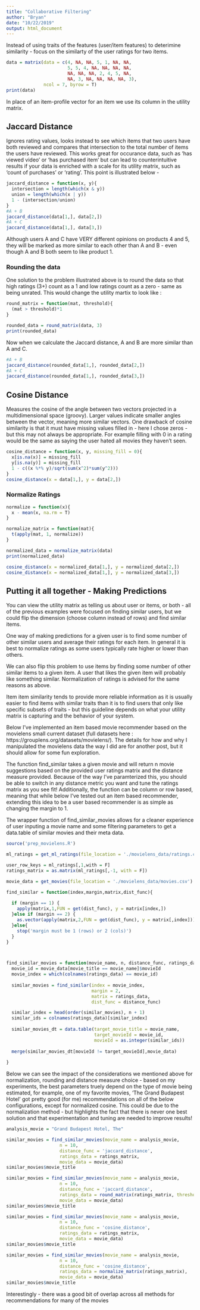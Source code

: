 ```yaml
---
title: "Collaborative Filtering"
author: "Bryan"
date: "10/22/2019"
output: html_document
---
```




Instead of using traits of the features (user/item features) to deterimine 
similarity - focus on the similarty of the user ratings for two items.  

```r
data = matrix(data = c(4, NA, NA, 5, 1, NA, NA,
                       5, 5, 4, NA, NA, NA, NA,
                       NA, NA, NA, 2, 4, 5, NA,
                       NA, 3, NA, NA, NA, NA, 3), 
              ncol = 7, byrow = T)
print(data)
```

In place of an item-profile vector for an item we use its column in the utility 
matrix.


## Jaccard Distance

Ignores rating values, looks instead to see which items that
two users have both reviewed and compares that intersection to the total number
of items the users have reviewed.  This works great for occurance data, such
as 'has viewed video' or 'has purchased item' but can lead to counterintuitive 
results if your data is enriched with a scale for its utility matrix, such as 
'count of purchases' or 'rating'.  This point is illustrated below - 
```r
jaccard_distance = function(x, y){
  intersection = length(which(x & y))
  union = length(which(x | y))
  1 - (intersection/union)
}
#A + B
jaccard_distance(data[1,], data[2,])
#A + C
jaccard_distance(data[1,], data[3,])
```

Although users A and C have VERY different opinions on products 4 and 5, they 
will be marked as more similar to each other than A and B - even though A and B
both seem to like product 1.

### Rounding the data

One solution to the problem illustrated above is to round the data so that high
ratings (3+) count as a 1 and low ratings count as a zero - same as being unrated.
This would change the utility martix to look like :
```r
round_matrix = function(mat, threshold){
  (mat > threshold)*1
}

rounded_data = round_matrix(data, 3)
print(rounded_data)

```

Now when we calculate the Jaccard distance, A and B are more similar than A and 
C.
```r
#A + B
jaccard_distance(rounded_data[1,], rounded_data[2,])
#A + C
jaccard_distance(rounded_data[1,], rounded_data[3,])
```



## Cosine Distance 

Measures the cosine of the angle between two vectors projected in a multidimensional 
space (groovy). Larger values indicate smaller angles between the vector,
meaning more similar vectors.  One drawback of cosine similarity is that it must
have missing values filled in - here I chose zeros - but this may not always be
appropriate.  For example filling with 0 in a rating would be the same as saying 
the user hated all movies they haven't seen.

```r
cosine_distance = function(x, y, missing_fill = 0){
  x[is.na(x)] = missing_fill
  y[is.na(y)] = missing_fill
  1 - c((x %*% y)/sqrt(sum(x^2)*sum(y^2)))
}
cosine_distance(x = data[1,], y = data[2,])
```

### Normalize Ratings

```r
normalize = function(x){
  x - mean(x, na.rm = T)
}

normalize_matrix = function(mat){
  t(apply(mat, 1, normalize))
}

normalized_data = normalize_matrix(data)
print(normalized_data)


```

```r
cosine_distance(x = normalized_data[1,], y = normalized_data[2,])
cosine_distance(x = normalized_data[1,], y = normalized_data[3,])
```


## Putting it all together - Making Predictions

You can view the utility matrix as telling us about user or items, or both - all
of the previous examples were focused on finding similar users, but we could 
flip the dimension (choose column instead of rows) and find similar items.

One way of making predictions for a given user is to find some number of other
similar users and average their ratings for each item.  In general it is best
to normalize ratings as some users typically rate higher or lower than others.

We can also flip this problem to use items by finding some number of other 
similar items to a given item.  A user that likes the given item will probably
like something similar.  Normalization of ratings is advised for the same reasons 
as above.

Item item similarity tends to provide more reliable information as it is usually
easier to find items with similar traits than it is to find users that only like
specific subsets of traits - but this guideline depends on what your utility 
matrix is capturing and the behavior of your system.


Below I've implemented an item based movie recommender based on the movielens 
small current dataset (full datasets here : https://grouplens.org/datasets/movielens/).
The details for how and why I 
manipulated the movielens data the way I did are for another post, but it 
should allow for some fun exploration.  

The function find_similar takes a given movie and will return n movie suggestions based
on the provided user ratings matrix and the distance measure provided.  Because
of the way I've paramterized this, you should be able to switch in any distance 
metric you want and tune the ratings matrix as you see fit!  Additionally, the
function can be column or row based, meaning that while below I've tested out
an item based recommender, extending this idea to be a user based recommender
is as simple as changing the margin to 1.

The wrapper function of find_similar_movies allows for a cleaner experience of
user inputing a movie name and some filtering parameters to get a data.table
of similar movies and their meta data.

```r
source('prep_movielens.R')

ml_ratings = get_ml_ratings(file_location = './movielens_data/ratings.csv')

user_row_keys = ml_ratings[,1,with = F]
ratings_matrix = as.matrix(ml_ratings[,-1, with = F])

movie_data = get_movies(file_location = './movielens_data/movies.csv')

find_similar = function(index,margin,matrix,dist_func){
  
  if (margin == 1) {
    apply(matrix,1,FUN = get(dist_func), y = matrix[index,])
  }else if (margin == 2) {
    as.vector(apply(matrix,2,FUN = get(dist_func), y = matrix[,index]))
  }else{
    stop('margin must be 1 (rows) or 2 (cols)')
  }
}



find_similar_movies = function(movie_name, n, distance_func, ratings_data, movie_data){
  movie_id = movie_data[movie_title == movie_name]$movieId
  movie_index = which(colnames(ratings_data) == movie_id)
  
  similar_movies = find_similar(index = movie_index,
                                margin = 2,
                                matrix = ratings_data,
                                dist_func = distance_func)

  similar_index = head(order(similar_movies), n + 1)
  similar_ids = colnames(ratings_data)[similar_index]
  
  similar_movies_dt = data.table(target_movie_title = movie_name,
                                 target_movieId = movie_id,
                                 movieId = as.integer(similar_ids))
  
  merge(similar_movies_dt[movieId != target_movieId],movie_data)
  
}
```

Below we can see the impact of the considerations we mentioned above for normalization, 
rounding and distance measure choice - based on my experiments, the best parameters
truely depend on the type of movie being estimated, for example, one of my favorite 
movies, 'The Grand Budapest Hotel' got pretty good (for me) recommendations on all 
of the below configurations, except for normalized cosine.  This could be due to 
the normalization method - but highlights the fact that there is never one best 
solution and that experimentation and tuning are needed to improve results!

```r
analysis_movie = "Grand Budapest Hotel, The"
```

```r
similar_movies = find_similar_movies(movie_name = analysis_movie,
                    n = 10, 
                    distance_func = 'jaccard_distance', 
                    ratings_data = ratings_matrix, 
                    movie_data = movie_data)
similar_movies$movie_title
```


```r
similar_movies = find_similar_movies(movie_name = analysis_movie,
                    n = 10, 
                    distance_func = 'jaccard_distance', 
                    ratings_data = round_matrix(ratings_matrix, threshold = 4), 
                    movie_data = movie_data)
similar_movies$movie_title

```




```r
similar_movies = find_similar_movies(movie_name = analysis_movie,
                    n = 10, 
                    distance_func = 'cosine_distance', 
                    ratings_data = ratings_matrix, 
                    movie_data = movie_data)
similar_movies$movie_title
```

```r
similar_movies = find_similar_movies(movie_name = analysis_movie,
                    n = 10, 
                    distance_func = 'cosine_distance', 
                    ratings_data = normalize_matrix(ratings_matrix), 
                    movie_data = movie_data)
similar_movies$movie_title
```


Interestingly - there 
was a good bit of overlap across all methods for recommendations for many of the movies

